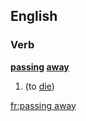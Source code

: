 ==English==

===Verb===
'''[[passing]] [[away]]'''

# {{euphemism}} {{present participle of|[[pass away]]}} (to [[die]])

[[fr:passing away]]